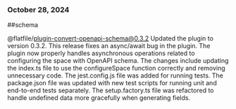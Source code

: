 ### October 28, 2024
##schema

@flatfile/plugin-convert-openapi-schema@0.3.2
Updated the plugin to version 0.3.2. This release fixes an async/await bug in the plugin. The plugin now properly handles asynchronous operations related to configuring the space with OpenAPI schema. The changes include updating the index.ts file to use the configureSpace function correctly and removing unnecessary code. The jest.config.js file was added for running tests. The package.json file was updated with new test scripts for running unit and end-to-end tests separately. The setup.factory.ts file was refactored to handle undefined data more gracefully when generating fields.